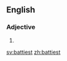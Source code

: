 ==English==

===Adjective===
{{head|en|adjective superlative form}}

# {{en-superlative of|batty}}

[[sv:battiest]]
[[zh:battiest]]